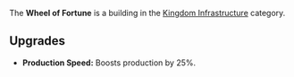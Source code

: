 {{Infobox building
| name = Wheel of Fortune
| image = [[File:Wheel_of_fortune.png]]
| category = Kingdom Infrastructure
| cycle = 110s
| capacity = N/A
| build_cost = 100 [[Gold]]
| description = Creates a small resource pack.
}}

The '''Wheel of Fortune''' is a building in the [[Kingdom Infrastructure]] category.

== Upgrades ==
* '''Production Speed:''' Boosts production by 25%.